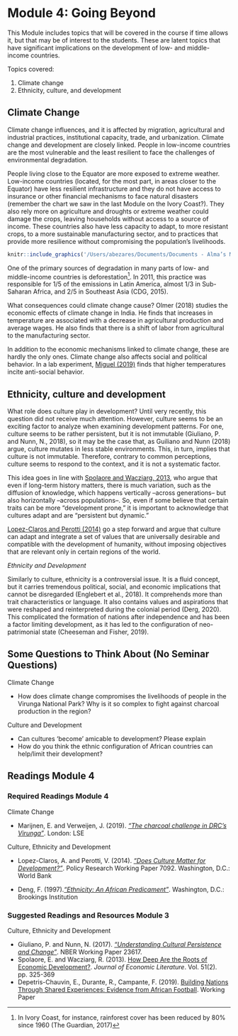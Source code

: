 # Module 4: Going Beyond 

This Module includes topics that will be covered in the course if time allows it, but that may be of interest to the students. These are latent topics that have significant implications on the development of low- and middle-income countries.

Topics covered:

1. Climate change
2. Ethnicity, culture, and development


## Climate Change

Climate change influences, and it is affected by migration, agricultural and industrial practices, institutional capacity, trade, and urbanization. Climate change and development are closely linked. People in low-income countries are the most vulnerable and the least resilient to face the challenges of environmental degradation.  

People living close to the Equator are more exposed to extreme weather. Low-income countries (located, for the most part, in areas closer to the Equator) have less resilient infrastructure and they do not have access to insurance or other financial mechanisms to face natural disasters (remember the chart we saw in the last Module on the Ivory Coast?). They also rely more on agriculture and droughts or extreme weather could damage the crops, leaving households without access to a source of income. These countries also have less capacity to adapt, to more resistant crops, to a more sustainable manufacturing sector, and to practices that provide more resilience without compromising the population's livelihoods.

```r
knitr::include_graphics('/Users/abezares/Documents/Documents - Alma’s MacBook Pro/Whittier College/Course Material/Academic Year 2020-21/ECON371-PED/Book/images/whoshurt.png')
```

One of the primary sources of degradation in many parts of low- and middle-income countries is deforestation^[In Ivory Coast, for instance, rainforest cover has been reduced by 80\% since 1960 (The Guardian, 2017)]. In 2011, this practice was responsible for 1/5 of the emissions in Latin America, almost 1/3 in Sub-Saharan Africa, and 2/5 in Southeast Asia (CDG, 2015). 

What consequences could climate change cause? Olmer (2018) studies the economic effects of climate change in India. He finds that increases in temperature are associated with a decrease in agricultural production and average wages. He also finds that there is a shift of labor from agricultural to the manufacturing sector. 

In addition to the economic mechanisms linked to climate change, these are hardly the only ones. Climate change also affects social and political behavior. In a lab experiment, [Miguel (2019)](https://youtu.be/DiHCBG5bAm4) finds that higher temperatures incite anti-social behavior. 


## Ethnicity, culture and development

What role does culture play in development? Until very recently, this question did not receive much attention. However, culture seems to be an exciting factor to analyze when examining development patterns. For one, culture seems to be rather persistent, but it is not immutable (Giuliano, P. and Nunn, N., 2018), so it may be the case that, as Guiliano and Nunn (2018) argue, culture mutates in less stable environments. This, in turn, implies that culture is not immutable. Therefore, contrary to common perceptions, culture seems to respond to the context, and it is not a systematic factor.

This idea goes in line with [Spolaore and Wacziarg, 2013](https://drive.google.com/file/d/1r2CxfLC5m_Eb9XcSQ_v-2XlV2jvSaCeU/view?usp=sharing), who argue that even if long-term history matters, there is much variation, such as the diffusion of knowledge, which happens vertically --across generations-- but also horizontally --across populations--. So, even if some believe that certain traits can be more "development prone," it is important to acknowledge that cultures adapt and are "persistent but dynamic."

[Lopez-Claros and Perotti (2014)](https://drive.google.com/file/d/1vrPv39iys5xNF0dlvfGpxGt1Jo5x04a8/view?usp=sharing) go a step forward and argue that culture can adapt and integrate a set of values that are universally desirable and compatible with the development of humanity, without imposing objectives that are relevant only in certain regions of the world.

*Ethnicity and Development*

Similarly to culture, ethnicity is a controversial issue. It is a fluid concept, but it carries tremendous political, social, and economic implications that cannot be disregarded (Englebert et al., 2018). It comprehends more than trait characteristics or language. It also contains values and aspirations that were reshaped and reinterpreted during the colonial period (Derg, 2020). This complicated the formation of nations after independence and has been a factor limiting development, as it has led to the configuration of neo-patrimonial state (Cheeseman and Fisher, 2019).


## Some Questions to Think About (No Seminar Questions)

Climate Change

- How does climate change compromises the livelihoods of people in the Virunga National Park? Why is it so complex to fight against charcoal production in the region?

Culture and Development

- Can cultures 'become' amicable to development? Please explain
- How do you think the ethnic configuration of African countries can help/limit their development? 


## Readings Module 4

### Required Readings Module 4

Climate Change

- Marijnen, E. and Verweijen, J. (2019). [*"The charcoal challenge in DRC’s Virunga"*](https://drive.google.com/file/d/1xQNh4FkvYxIDlBYIP_bKCjziV_CXJYSf/view?usp=sharing). London: LSE

Culture, Ethnicity and Development

- Lopez-Claros, A. and Perotti, V. (2014). [*"Does Culture Matter for Development?"*](https://drive.google.com/file/d/1vrPv39iys5xNF0dlvfGpxGt1Jo5x04a8/view?usp=sharing). Policy Research Working Paper 7092. Washington, D.C.: World Bank 

- Deng, F. (1997).[*"Ethnicity: An African Predicament"*](https://drive.google.com/file/d/1l3uUQaz0TKzWVhZL_SUvh-up_s3u_klI/view?usp=sharing). Washington, D.C.: Brookings Institution 

### Suggested Readings and Resources Module 3

Culture, Ethnicity and Development

- Giuliano, P. and Nunn, N. (2017). [*"Understanding Cultural Persistence and Change"*](https://drive.google.com/file/d/13SPwKWULZCTRw-n7kEN2Rki1E6jaTWPj/view?usp=sharing). NBER Working Paper 23617. 
- Spolaore, E. and Wacziarg, R. (2013). [How Deep Are the Roots of Economic Development?](https://drive.google.com/file/d/1r2CxfLC5m_Eb9XcSQ_v-2XlV2jvSaCeU/view?usp=sharing). *Journal of Economic Literature*. Vol. 51(2). pp. 325-369
- Depetris-Chauvin, E., Durante, R., Campante, F. (2019). [Building Nations Through Shared Experiences: Evidence from African Football](https://drive.google.com/file/d/1SxL_MaDSrssICshAV7oc0kH45I1KhMgQ/view?usp=sharing). Working Paper

